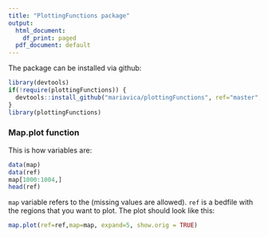 ```yaml
---
title: "PlottingFunctions package"
output:
  html_document:
    df_print: paged
  pdf_document: default
---
```


The package can be installed via github:

```r
library(devtools)
if(!require(plottingFunctions)) {
  devtools::install_github("mariavica/plottingFunctions", ref="master", build_vignettes = FALSE)
}
library(plottingFunctions)
```

### Map.plot function
This is how variables are:

```r
data(map)
data(ref)
map[1000:1004,]
head(ref)
```

``map`` variable refers to the (missing values are allowed). ``ref`` is a bedfile with the regions that you want to plot. The plot should look like this:
```r
map.plot(ref=ref,map=map, expand=5, show.orig = TRUE)
```



